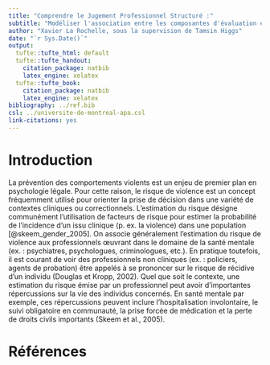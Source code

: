 ```yaml
---
title: "Comprendre le Jugement Professionnel Structuré :"
subtitle: "Modéliser l'association entre les composantes d'évaluation et la cote de risque sommaire"
author: "Xavier La Rochelle, sous la supervision de Tamsin Higgs"
date: "`r Sys.Date()`"
output: 
  tufte::tufte_html: default
  tufte::tufte_handout:
    citation_package: natbib
    latex_engine: xelatex
  tufte::tufte_book:
    citation_package: natbib
    latex_engine: xelatex
bibliography: ../ref.bib
csl: ../universite-de-montreal-apa.csl
link-citations: yes
---
```


# Introduction

La prévention des comportements violents est un enjeu de premier plan en psychologie légale. Pour cette raison, le risque de violence est un concept fréquemment utilisé pour orienter la prise de décision dans une variété de contextes cliniques ou correctionnels. L’estimation du risque désigne communément l’utilisation de facteurs de risque pour estimer la probabilité de l’incidence d’un issu clinique (p. ex. la violence) dans une population [@skeem_gender_2005]. On associe généralement l’estimation du risque de violence aux professionnels œuvrant dans le domaine de la santé mentale (ex. : psychiatres, psychologues, criminologues, etc.). En pratique toutefois, il est courant de voir des professionnels non cliniques (ex. : policiers, agents de probation) être appelés à se prononcer sur le risque de récidive d’un individu (Douglas et Kropp, 2002). Quel que soit le contexte, une estimation du risque émise par un professionnel peut avoir d’importantes répercussions sur la vie des individus concernés. En santé mentale par exemple, ces répercussions peuvent inclure l’hospitalisation involontaire, le suivi obligatoire en communauté, la prise forcée de médication et la perte de droits civils importants (Skeem et al., 2005). 

# Références
